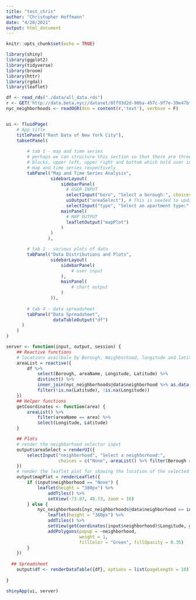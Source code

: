 ```yaml
---
title: "test_chris"
author: "Christopher Hoffmann"
date: "4/28/2021"
output: html_document
---
```


```r
knitr::opts_chunk$set(echo = TRUE)
```


```r
library(shiny)
library(ggplot2)
library(tidyverse)
library(broom)
library(httr)
library(rgdal)
library(leaflet)

df <- read_rds("./data/all_data.rds")
r <- GET('http://data.beta.nyc//dataset/0ff93d2d-90ba-457c-9f7e-39e47bf2ac5f/resource/35dd04fb-81b3-479b-a074-a27a37888ce7/download/d085e2f8d0b54d4590b1e7d1f35594c1pediacitiesnycneighborhoods.geojson')
nyc_neighborhoods <- readOGR(dsn = content(r,'text'), verbose = F)


ui <- fluidPage(
    # App title
    titlePanel("Rent Data of New York City"),
    tabsetPanel(
        
        # tab 1 - map and time series
        # perhaps we can structure this section so that there are three 
        # blocks, upper left, upper right and bottom which hold user input
        # map and time series respectively
        tabPanel("Map and Time Series Analysis",
                 sidebarLayout(
                     sidebarPanel(
                       # USER INPUT
                       selectInput("boro", "Select a borough:", choices = c("Manhattan", "Brooklyn", "Queens", "Bronx"), selected = "Manhattan"),
                       uiOutput("areaSelect"), # This is needed to update the option based on the selected input above.             
                       selectInput("type", "Select an apartment type:", choices = c("Studio", "One Bedroom", "Two Bedroom", "Three+ Bedrooms"), selected = "Studio")),
                     mainPanel(
                       # MAP OUTPUT
                       leafletOutput("mapPlot")
                     )
                 )
                ),

        # tab 2 - various plots of data
        tabPanel("Data Distributions and Plots",
                 sidebarLayout(
                     sidebarPanel(
                         # user input
                     ),
                     mainPanel(
                         # chart output
                     )
                 )),
        
        # tab 4 - data spreadsheet
        tabPanel("Data Spreadsheet",
                  dataTableOutput("df")
      )
    )
)

server <- function(input, output, session) {
    ## Reactive functions
    # locations availbale by Borough, Neighborhood, longitude and latitude
    areaList = reactive({
        df %>%
            select(Borough, areaName, Longitude, Latitude) %>%
            distinct() %>%
            inner_join(nyc_neighborhoods@data$neighborhood %>% as.data.frame() %>% distinct() %>% rename("areaName" = "."), by = "areaName") %>% 
            filter(!is.na(Latitude), !is.na(Longitude))
    })
    ## Helper functions
    getCoordinates <- function(area) {
        areaList() %>% 
            filter(areaName == area) %>% 
            select(Longitude, Latitude)
    }

    ## Plots
    # render the neighborhood selector input
    output$areaSelect = renderUI({
        selectInput("neighborhood", "Select a neighborhood:",
                    choices = c("None", areaList() %>% filter(Borough == input$boro) %>% select(areaName) %>% pull()), selected = "None")
    })
    # render the leaflet plot for showing the location of the selected neighborhood
    output$mapPlot = renderLeaflet({
        if (input$neighborhood == "None") {
            leaflet(height = "380px") %>%
                addTiles() %>%
                setView(-73.87, 40.73, zoom = 10)
        } else {
            nyc_neighborhoods[nyc_neighborhoods@data$neighborhood == input$neighborhood,] %>%
                leaflet(height = "380px") %>%
                addTiles() %>%
                setView(getCoordinates(input$neighborhood)$Longitude, getCoordinates(input$neighborhood)$Latitude, zoom = 13) %>%
                addPolygons(popup = ~neighborhood,
                            weight = 1,
                            fillColor = "Green", fillOpacity = 0.35)
        }
    })
  
  ## Spreadsheet
    output$df <- renderDataTable({df}, options = list(pageLength = 10))
  
}

shinyApp(ui, server)

```
